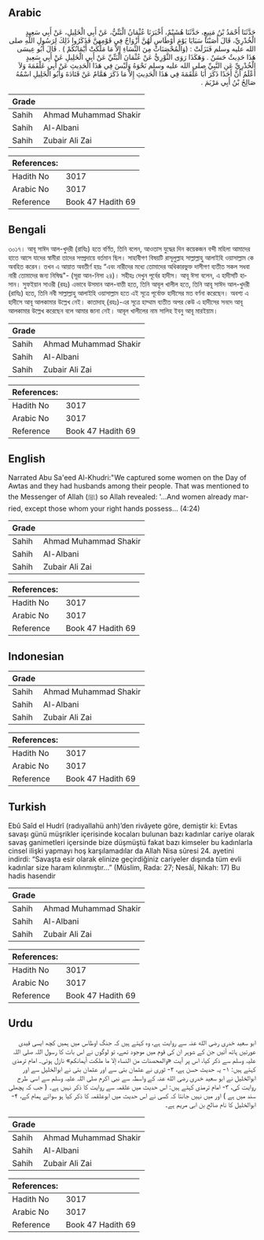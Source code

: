 ## Arabic


<div dir="rtl" lang="ar" style={{fontSize:'larger',backgroundColor:'#f8f9fa',padding:20}}>
حَدَّثَنَا أَحْمَدُ بْنُ مَنِيعٍ، حَدَّثَنَا هُشَيْمٌ، أَخْبَرَنَا عُثْمَانُ الْبَتِّيُّ، عَنْ أَبِي الْخَلِيلِ، عَنْ أَبِي سَعِيدٍ الْخُدْرِيِّ، قَالَ أَصَبْنَا سَبَايَا يَوْمَ أَوْطَاسٍ لَهُنَّ أَزْوَاجٌ فِي قَوْمِهِنَّ فَذَكَرُوا ذَلِكَ لِرَسُولِ اللَّهِ صلى الله عليه وسلم فَنَزَلَتْ ‏:‏ ‏(‏وَالْمُحْصَنَاتُ مِنَ النِّسَاءِ إِلاَّ مَا مَلَكَتْ أَيْمَانُكُمْ ‏)‏ ‏.‏ قَالَ أَبُو عِيسَى هَذَا حَدِيثٌ حَسَنٌ ‏.‏ وَهَكَذَا رَوَى الثَّوْرِيُّ عَنْ عُثْمَانَ الْبَتِّيِّ عَنْ أَبِي الْخَلِيلِ عَنْ أَبِي سَعِيدٍ الْخُدْرِيِّ عَنِ النَّبِيِّ صلى الله عليه وسلم نَحْوَهُ وَلَيْسَ فِي هَذَا الْحَدِيثِ عَنْ أَبِي عَلْقَمَةَ وَلاَ أَعْلَمُ أَنَّ أَحَدًا ذَكَرَ أَبَا عَلْقَمَةَ فِي هَذَا الْحَدِيثِ إِلاَّ مَا ذَكَرَ هَمَّامٌ عَنْ قَتَادَةَ وَأَبُو الْخَلِيلِ اسْمُهُ صَالِحُ بْنُ أَبِي مَرْيَمَ ‏.‏
</div>
<div style={{backgroundColor:'#f8f9fa',padding:20, marginBottom: 10}}><table> <thead> <tr> <th>Grade</th> <th></th> </tr> </thead> <tbody> <tr><td>Sahih</td><td>Ahmad Muhammad Shakir</td></tr><tr><td>Sahih</td><td>Al-Albani</td></tr><tr><td>Sahih</td><td>Zubair Ali Zai</td></tr></tbody></table><table> <thead> <tr> <th>References:</th> <th></th> </tr> </thead> <tbody><tr><td>Hadith No</td><td>3017</td></tr><tr><td>Arabic No</td><td>3017</td></tr><tr><td>Reference</td><td>Book 47 Hadith 69</td></tr></tbody></table></div>

## Bengali


<div dir="ltr" lang="bn" style={{fontSize:'larger',backgroundColor:'#f8f9fa',padding:20}}>
৩০১৭। আবূ সাঈদ আল-খুদরী (রাযিঃ) হতে বর্ণিত, তিনি বলেন, আওতাস যুদ্ধের দিন কয়েকজন বন্দী মহিলা আমাদের হাতে আসে যাদের স্বামীরা তাদের সম্প্রদায়ে বর্তমান ছিল। সাহাবীগণ বিষয়টি রাসূলুল্লাহ সাল্লাল্লাহু আলাইহি ওয়াসাল্লাম কে অবহিত করেন। তখন এ আয়াত অবতীর্ণ হয়ঃ “এবং নারীদের মধ্যে তোমাদের অধিকারভুক্ত দাসীগণ ব্যতীত সকল সধবা নারী তোমাদের জন্য নিষিদ্ধ"- (সূরা আন-নিসা ২৪)। সহীহঃ দেখুন পূর্বের হাদীস। আবূ ঈসা বলেন, এ হাদীসটি হাসান। সুফইয়ান সাওরী (রহঃ) এভাবে উসমান আল-বাত্তী হতে, তিনি আবূল খালীল হতে, তিনি আবূ সাঈদ আল-খুদরী (রাযিঃ) হতে, তিনি নবী সাল্লাল্লাহু আলাইহি ওয়াসাল্লাম হতে এই সূত্রে পূর্বোক্ত হাদীসের মত বর্ণনা করেছেন। অবশ্য এ হাদীসে আবূ আলকামার উল্লেখ নেই। কাতাদাহ্ (রহঃ)-এর সূত্রে হাম্মাম ব্যতীত অপর কেউ এ হাদীসের সনদে আবূ আলকামার উল্লেখ করেছেন বলে আমার জানা নেই। আবূল খালীলের নাম সালিহ ইবনু আবূ মারইয়াম।
</div>
<div style={{backgroundColor:'#f8f9fa',padding:20, marginBottom: 10}}><table> <thead> <tr> <th>Grade</th> <th></th> </tr> </thead> <tbody> <tr><td>Sahih</td><td>Ahmad Muhammad Shakir</td></tr><tr><td>Sahih</td><td>Al-Albani</td></tr><tr><td>Sahih</td><td>Zubair Ali Zai</td></tr></tbody></table><table> <thead> <tr> <th>References:</th> <th></th> </tr> </thead> <tbody><tr><td>Hadith No</td><td>3017</td></tr><tr><td>Arabic No</td><td>3017</td></tr><tr><td>Reference</td><td>Book 47 Hadith 69</td></tr></tbody></table></div>

## English


<div dir="ltr" lang="en" style={{fontSize:'larger',backgroundColor:'#f8f9fa',padding:20}}>
Narrated Abu Sa'eed Al-Khudri:"We captured some women on the Day of Awtas and they had husbands among their people. That was mentioned to the Messenger of Allah (ﷺ) so Allah revealed: '...And women already married, except those whom your right hands possess... (4:24)
</div>
<div style={{backgroundColor:'#f8f9fa',padding:20, marginBottom: 10}}><table> <thead> <tr> <th>Grade</th> <th></th> </tr> </thead> <tbody> <tr><td>Sahih</td><td>Ahmad Muhammad Shakir</td></tr><tr><td>Sahih</td><td>Al-Albani</td></tr><tr><td>Sahih</td><td>Zubair Ali Zai</td></tr></tbody></table><table> <thead> <tr> <th>References:</th> <th></th> </tr> </thead> <tbody><tr><td>Hadith No</td><td>3017</td></tr><tr><td>Arabic No</td><td>3017</td></tr><tr><td>Reference</td><td>Book 47 Hadith 69</td></tr></tbody></table></div>

## Indonesian


<div dir="ltr" lang="id" style={{fontSize:'larger',backgroundColor:'#f8f9fa',padding:20}}>

</div>
<div style={{backgroundColor:'#f8f9fa',padding:20, marginBottom: 10}}><table> <thead> <tr> <th>Grade</th> <th></th> </tr> </thead> <tbody> <tr><td>Sahih</td><td>Ahmad Muhammad Shakir</td></tr><tr><td>Sahih</td><td>Al-Albani</td></tr><tr><td>Sahih</td><td>Zubair Ali Zai</td></tr></tbody></table><table> <thead> <tr> <th>References:</th> <th></th> </tr> </thead> <tbody><tr><td>Hadith No</td><td>3017</td></tr><tr><td>Arabic No</td><td>3017</td></tr><tr><td>Reference</td><td>Book 47 Hadith 69</td></tr></tbody></table></div>

## Turkish


<div dir="ltr" lang="tr" style={{fontSize:'larger',backgroundColor:'#f8f9fa',padding:20}}>
Ebû Saîd el Hudrî (radıyallahü anh)’den rivâyete göre, demiştir ki: Evtas savaşı günü müşrikler içerisinde kocaları bulunan bazı kadınlar cariye olarak savaş ganimetleri içersinde bize düşmüştü fakat bazı kimseler bu kadınlarla cinsel ilişki yapmayı hoş karşılamadılar da Allah Nisa sûresi 24. ayetini indirdi: “Savaşta esir olarak elinize geçirdiğiniz cariyeler dışında tüm evli kadınlar size haram kılınmıştır…” (Müslim, Rada: 27; Nesâî, Nikah: 17) Bu hadis hasendir
</div>
<div style={{backgroundColor:'#f8f9fa',padding:20, marginBottom: 10}}><table> <thead> <tr> <th>Grade</th> <th></th> </tr> </thead> <tbody> <tr><td>Sahih</td><td>Ahmad Muhammad Shakir</td></tr><tr><td>Sahih</td><td>Al-Albani</td></tr><tr><td>Sahih</td><td>Zubair Ali Zai</td></tr></tbody></table><table> <thead> <tr> <th>References:</th> <th></th> </tr> </thead> <tbody><tr><td>Hadith No</td><td>3017</td></tr><tr><td>Arabic No</td><td>3017</td></tr><tr><td>Reference</td><td>Book 47 Hadith 69</td></tr></tbody></table></div>

## Urdu


<div dir="rtl" lang="ur" style={{fontSize:'larger',backgroundColor:'#f8f9fa',padding:20}}>
ابو سعید خدری رضی الله عنہ سے روایت ہے، وہ کہتے ہیں کہ جنگ اوطاس میں ہمیں کچھ ایسی قیدی عورتیں ہاتھ آئیں جن کے شوہر ان کی قوم میں موجود تھے، تو لوگوں نے اس بات کا رسول اللہ صلی اللہ علیہ وسلم سے ذکر کیا، اس پر آیت «والمحصنات من النساء إلا ما ملكت أيمانكم» نازل ہوئی۔ امام ترمذی کہتے ہیں: ۱- یہ حدیث حسن ہے، ۲- ثوری نے عثمان بتی سے اور عثمان بتی نے ابوالخلیل سے اور ابوالخلیل نے ابو سعید خدری رضی الله عنہ کے واسطہ سے نبی اکرم صلی اللہ علیہ وسلم سے اسی طرح روایت کی، ۳- امام ترمذی کہتے ہیں: اس حدیث میں علقمہ سے روایت کا ذکر نہیں ہے۔ ( جب کہ پچھلی سند میں ہے ) اور میں نہیں جانتا کہ کسی نے اس حدیث میں ابوعلقمہ کا ذکر کیا ہو سوائے ہمام کے، ۴- ابوالخلیل کا نام صالح بن ابی مریم ہے۔
</div>
<div style={{backgroundColor:'#f8f9fa',padding:20, marginBottom: 10}}><table> <thead> <tr> <th>Grade</th> <th></th> </tr> </thead> <tbody> <tr><td>Sahih</td><td>Ahmad Muhammad Shakir</td></tr><tr><td>Sahih</td><td>Al-Albani</td></tr><tr><td>Sahih</td><td>Zubair Ali Zai</td></tr></tbody></table><table> <thead> <tr> <th>References:</th> <th></th> </tr> </thead> <tbody><tr><td>Hadith No</td><td>3017</td></tr><tr><td>Arabic No</td><td>3017</td></tr><tr><td>Reference</td><td>Book 47 Hadith 69</td></tr></tbody></table></div>